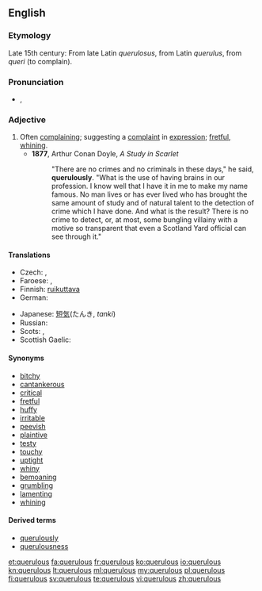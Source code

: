 ==English==

===Etymology===
Late 15th century: From late Latin ''querulosus'', from Latin ''querulus'', from ''queri'' (to complain).

===Pronunciation===
* {{IPA|/ˈkwɛɹ(j)ələs/}}, {{X-SAMPA|/"kwEr\(j)@l@s/}}

===Adjective===
{{en-adj}}

# Often [[complain]]ing; suggesting a [[complaint]] in [[expression]]; [[fret|fretful]], [[whine|whining]].
#* '''1877''', Arthur Conan Doyle, ''A Study in Scarlet''
#*: "There are no crimes and no criminals in these days," he said, '''querulously'''. "What is the use of having brains in our profession. I know well that I have it in me to make my name famous. No man lives or has ever lived who has brought the same amount of study and of natural talent to the detection of crime which I have done. And what is the result? There is no crime to detect, or, at most, some bungling villainy with a motive so transparent that even a Scotland Yard official can see through it."

====Translations====
{{trans-top|often complaining}}
* Czech: {{t-|cs|fňukavý|m}}, {{t-|cs|hašteřivý|m}}
* Faroese: {{t|fo|knarrutur}}, {{t|fo|grenjutur}}
* Finnish: [[ruikuttava]]
* German: {{t-|de|nörglerisch}}
{{trans-mid}}
* Japanese: [[短気]](たんき, ''tanki'')
* Russian: {{t+|ru|ворчливый}}
* Scots: {{tø|sco|fashious}}, {{tø|sco|girnie}}
* Scottish Gaelic: {{t-|gd|gearanach}}
{{trans-bottom}}

====Synonyms====
* [[bitchy]]
* [[cantankerous]]
* [[critical]]
* [[fretful]]
* [[huffy]]
* [[irritable]]
* [[peevish]]
* [[plaintive]]
* [[testy]]
* [[touchy]]
* [[uptight]]
* [[whiny]]
* [[bemoaning]]
* [[grumbling]]
* [[lamenting]]
* [[whining]]

====Derived terms====
* [[querulously]]
* [[querulousness]]

[[et:querulous]]
[[fa:querulous]]
[[fr:querulous]]
[[ko:querulous]]
[[io:querulous]]
[[kn:querulous]]
[[lt:querulous]]
[[ml:querulous]]
[[my:querulous]]
[[pl:querulous]]
[[fi:querulous]]
[[sv:querulous]]
[[te:querulous]]
[[vi:querulous]]
[[zh:querulous]]